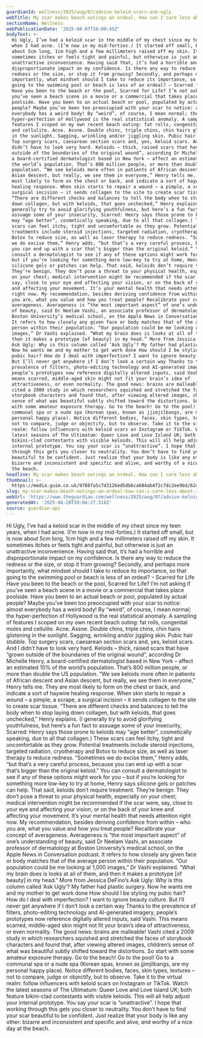 ```yaml
---
guardianId: wellness/2025/aug/07/advice-keloid-scars-ask-ugly
webTitle: My scar makes beach outings an ordeal. How can I care less about it?
sectionName: Wellness
webPublicationDate: '2025-08-07T16:00:45Z'
bodyText: >-
  Hi Ugly, I’ve had a keloid scar in the middle of my chest since my teen years,
  when I had acne. (I’m now in my mid-forties.) It started off small, but is now
  about 5cm long, 1cm high and a few millimeters raised off my skin. It
  sometimes itches or feels tight and painful, but otherwise is just an
  unattractive inconvenience. Having said that, it’s had a horrible and
  disproportionate impact on my confidence. Is there any way to reduce the
  redness or the size, or stop it from growing? Secondly, and perhaps more
  importantly, what mindset should I take to reduce its importance, so that
  going to the swimming pool or beach is less of an ordeal? – Scarred for Life
  Have you been to the beach or the pool, Scarred for Life? I’m not asking if
  you’ve seen a beach scene in a movie or a commercial that takes place
  poolside. Have you been to an actual beach or pool, populated by actual
  people? Maybe you’ve been too preoccupied with your scar to notice: almost
  everybody has a weird body! By “weird”, of course, I mean normal; the
  hyper-perfection of Hollywood is the real statistical anomaly. A sampling of
  features I scoped on my own recent beach outing: fat rolls, congenital moles
  and cellulite. Acne. Assne. Double chins, triple chins, chin hairs glistening
  in the sunlight. Sagging, wrinkling and/or jiggling skin. Pubic hair stubble.
  Top surgery scars, caesarean section scars and, yes, keloid scars. And I
  didn’t have to look very hard. Keloids – thick, raised scars that have “grown
  outside of the boundaries of the original wound”, according Dr Michelle Henry,
  a board-certified dermatologist based in New York – affect an estimated 10% of
  the world’s population. That’s 800 million people, or more than double the US
  population. “We see keloids more often in patients of African descent and
  Asian descent, but really, we see them in everyone,” Henry tells me. They are
  most likely to form on the chest or back, and indicate a sort of haywire
  healing response. When skin starts to repair a wound – a pimple, a scrape, a
  surgical incision – it sends collagen to the site to create scar tissue.
  “There are different checks and balances to tell the body when to stop laying
  down collagen, but with keloids, that goes unchecked,” Henry explains. (I
  generally try to avoid glorifying youthfulness, but here’s a fun fact to
  assuage some of your insecurity, Scarred: Henry says those prone to keloids
  may “age better”, cosmetically speaking, due to all that collagen.) These
  scars can feel itchy, tight and uncomfortable as they grow. Potential
  treatments include steroid injections, targeted radiation, cryotherapy and
  Botox to reduce size, as well as laser therapy to reduce redness. “Sometimes
  we do excise them,” Henry adds, “but that’s a very careful process, because
  you can end up with a scar that’s bigger than the original keloid.” You can
  consult a dermatologist to see if any of these options might work for you –
  but if you’re looking for something more low-key to try at home, Henry says
  silicone gels or patches can help. That said, keloids don’t require treatment.
  They’re benign. They don’t pose a threat to your physical health, especially
  on your chest; medical intervention might be recommended if the scar were,
  say, close to your eye and affecting your vision, or on the back of your knee
  and affecting your movement. It’s your mental health that needs attention
  right now. My recommendation, besides deriving confidence from within – who
  you are, what you value and how you treat people? Recalibrate your concept of
  averageness. Averageness is “the most important aspect” of one’s understanding
  of beauty, said Dr Neelam Vashi, an associate professor of dermatology at
  Boston University’s medical school, on the Apple News in Conversation podcast.
  It refers to how closely any given face or body matches that of the average
  person within their population. “Our population could be me looking at 1,000
  images,” Dr Vashi explained. “What my brain does is looks at all of them, and
  then it makes a prototype [of beauty] in my head.” More from Jessica DeFino’s
  Ask Ugly: Why is this column called ‘Ask Ugly’? My father had plastic surgery.
  Now he wants me and my mother to get work done How should I be styling my
  pubic hair? How do I deal with imperfection? I want to ignore beauty culture.
  But I’ll never get anywhere if I don’t look a certain way Thanks to the
  prevalence of filters, photo-editing technology and AI-generated imagery,
  people’s prototypes now reference digitally altered inputs, said Vashi. This
  means scarred, middle-aged skin might not fit your brain’s idea of
  attractiveness, or even normality. The good news: brains are malleable! Vashi
  cited a 2009 study in which researchers squished and stretched the faces of
  storybook characters and found that, after viewing altered images, children’s
  sense of what was beautiful subtly shifted toward the distortions. So start
  with some amateur exposure therapy. Go to the beach! Go to the pool! Go to a
  communal spa or a nude spa (Korean spas, known as jjimjilbangs, are my
  personal happy place). Notice different bodies, faces, skin types, textures –
  not to compare, judge or objectify, but to observe. Take it to the virtual
  realm: follow influencers with keloid scars on Instagram or TikTok. Watch the
  latest seasons of The Ultimatum: Queer Love and Love Island UK; both feature
  bikini-clad contestants with visible keloids. This will all help adjust your
  internal prototype. You say your scar is “unattractive”. I hope that working
  through this gets you closer to neutrality. You don’t have to find your scar
  beautiful to be confident. Just realize that your body is like any other:
  bizarre and inconsistent and specific and alive, and worthy of a nice day at
  the beach.
headline: My scar makes beach outings an ordeal. How can I care less about it?
thumbnail: >-
  https://media.guim.co.uk/9788fa5c7d3126ed5db6ca684ab4f2c7dc2ee9bd/624_0_3747_3000/500.jpg
slug: my-scar-makes-beach-outings-an-ordeal-how-can-i-care-less-about-it
webUrl: 'https://www.theguardian.com/wellness/2025/aug/07/advice-keloid-scars-ask-ugly'
generatedAt: '2025-08-28T20:04:27.518Z'
source: guardian-api
---
```

Hi Ugly, I’ve had a keloid scar in the middle of my chest since my teen years, when I had acne. (I’m now in my mid-forties.) It started off small, but is now about 5cm long, 1cm high and a few millimeters raised off my skin. It sometimes itches or feels tight and painful, but otherwise is just an unattractive inconvenience. Having said that, it’s had a horrible and disproportionate impact on my confidence. Is there any way to reduce the redness or the size, or stop it from growing? Secondly, and perhaps more importantly, what mindset should I take to reduce its importance, so that going to the swimming pool or beach is less of an ordeal? – Scarred for Life Have you been to the beach or the pool, Scarred for Life? I’m not asking if you’ve seen a beach scene in a movie or a commercial that takes place poolside. Have you been to an actual beach or pool, populated by actual people? Maybe you’ve been too preoccupied with your scar to notice: almost everybody has a weird body! By “weird”, of course, I mean normal; the hyper-perfection of Hollywood is the real statistical anomaly. A sampling of features I scoped on my own recent beach outing: fat rolls, congenital moles and cellulite. Acne. Assne. Double chins, triple chins, chin hairs glistening in the sunlight. Sagging, wrinkling and/or jiggling skin. Pubic hair stubble. Top surgery scars, caesarean section scars and, yes, keloid scars. And I didn’t have to look very hard. Keloids – thick, raised scars that have “grown outside of the boundaries of the original wound”, according Dr Michelle Henry, a board-certified dermatologist based in New York – affect an estimated 10% of the world’s population. That’s 800 million people, or more than double the US population. “We see keloids more often in patients of African descent and Asian descent, but really, we see them in everyone,” Henry tells me. They are most likely to form on the chest or back, and indicate a sort of haywire healing response. When skin starts to repair a wound – a pimple, a scrape, a surgical incision – it sends collagen to the site to create scar tissue. “There are different checks and balances to tell the body when to stop laying down collagen, but with keloids, that goes unchecked,” Henry explains. (I generally try to avoid glorifying youthfulness, but here’s a fun fact to assuage some of your insecurity, Scarred: Henry says those prone to keloids may “age better”, cosmetically speaking, due to all that collagen.) These scars can feel itchy, tight and uncomfortable as they grow. Potential treatments include steroid injections, targeted radiation, cryotherapy and Botox to reduce size, as well as laser therapy to reduce redness. “Sometimes we do excise them,” Henry adds, “but that’s a very careful process, because you can end up with a scar that’s bigger than the original keloid.” You can consult a dermatologist to see if any of these options might work for you – but if you’re looking for something more low-key to try at home, Henry says silicone gels or patches can help. That said, keloids don’t require treatment. They’re benign. They don’t pose a threat to your physical health, especially on your chest; medical intervention might be recommended if the scar were, say, close to your eye and affecting your vision, or on the back of your knee and affecting your movement. It’s your mental health that needs attention right now. My recommendation, besides deriving confidence from within – who you are, what you value and how you treat people? Recalibrate your concept of averageness. Averageness is “the most important aspect” of one’s understanding of beauty, said Dr Neelam Vashi, an associate professor of dermatology at Boston University’s medical school, on the Apple News in Conversation podcast. It refers to how closely any given face or body matches that of the average person within their population. “Our population could be me looking at 1,000 images,” Dr Vashi explained. “What my brain does is looks at all of them, and then it makes a prototype [of beauty] in my head.” More from Jessica DeFino’s Ask Ugly: Why is this column called ‘Ask Ugly’? My father had plastic surgery. Now he wants me and my mother to get work done How should I be styling my pubic hair? How do I deal with imperfection? I want to ignore beauty culture. But I’ll never get anywhere if I don’t look a certain way Thanks to the prevalence of filters, photo-editing technology and AI-generated imagery, people’s prototypes now reference digitally altered inputs, said Vashi. This means scarred, middle-aged skin might not fit your brain’s idea of attractiveness, or even normality. The good news: brains are malleable! Vashi cited a 2009 study in which researchers squished and stretched the faces of storybook characters and found that, after viewing altered images, children’s sense of what was beautiful subtly shifted toward the distortions. So start with some amateur exposure therapy. Go to the beach! Go to the pool! Go to a communal spa or a nude spa (Korean spas, known as jjimjilbangs, are my personal happy place). Notice different bodies, faces, skin types, textures – not to compare, judge or objectify, but to observe. Take it to the virtual realm: follow influencers with keloid scars on Instagram or TikTok. Watch the latest seasons of The Ultimatum: Queer Love and Love Island UK; both feature bikini-clad contestants with visible keloids. This will all help adjust your internal prototype. You say your scar is “unattractive”. I hope that working through this gets you closer to neutrality. You don’t have to find your scar beautiful to be confident. Just realize that your body is like any other: bizarre and inconsistent and specific and alive, and worthy of a nice day at the beach.
